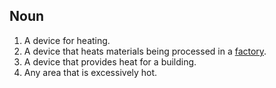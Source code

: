 ==Noun==
# A device for heating.
# A device that heats materials being processed in a [[factory]].
# A device that provides heat for a building.
# Any area that is excessively hot.